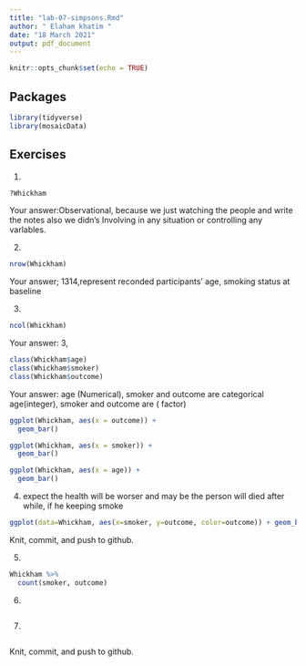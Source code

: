 ```yaml
---
title: "lab-07-simpsons.Rmd"
author: " Elaham khatim "
date: "18 March 2021"
output: pdf_document
---
```


```r
knitr::opts_chunk$set(echo = TRUE)
```

## Packages

```r
library(tidyverse) 
library(mosaicData)
```


## Exercises


1.  
```r
?Whickham

```
    
Your answer:Observational, because we just watching the people and write the notes also we didn's Involving in any situation or controlling any varlables.

2.  
```r
nrow(Whickham)
```

Your answer; 1314,represent reconded participants' age, smoking status at baseline


3.  

```r
ncol(Whickham)
```

Your answer:  3,

```r
class(Whickham$age)
class(Whickham$smoker)
class(Whickham$outcome)

```

Your answer: age (Numerical), smoker and outcome are categorical
age(integer), smoker and outcome are ( factor)

```r
ggplot(Whickham, aes(x = outcome)) +
  geom_bar() 
```


```r
ggplot(Whickham, aes(x = smoker)) +
  geom_bar()
```

```r
ggplot(Whickham, aes(x = age)) +
  geom_bar()
```


4. 
expect the health will be worser and may be the person will died after while, if he keeping smoke

```r
ggplot(data=Whickham, aes(x=smoker, y=outcome, color=outcome)) + geom_bar(stat="identity")
```

Knit, commit, and push to github.

5. 

```r
Whickham %>%
  count(smoker, outcome)
```

6.

```r

```

7. 

```r

```

Knit, commit, and push to github.